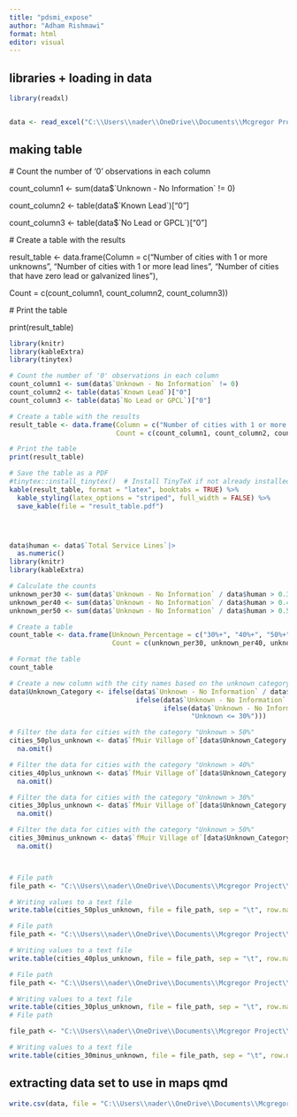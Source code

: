 ```yaml
---
title: "pdsmi_expose"
author: "Adham Rishmawi"
format: html
editor: visual
---
```


## libraries + loading in data

```r
library(readxl)


data <- read_excel("C:\\Users\\nader\\OneDrive\\Documents\\Mcgregor Project\\EGLE docs\\pdsmi-summary.xlsx")
```

## making table

\# Count the number of '0' observations in each column

count_column1 \<- sum(data\$\`Unknown - No Information\` != 0)

count_column2 \<- table(data\$\`Known Lead\`)\["0"\]

count_column3 \<- table(data\$\`No Lead or GPCL\`)\["0"\]

\# Create a table with the results

result_table \<- data.frame(Column = c("Number of cities with 1 or more unknowns", "Number of cities with 1 or more lead lines", "Number of cities that have zero lead or galvanized lines"),

Count = c(count_column1, count_column2, count_column3))

\# Print the table

print(result_table)

```r

library(knitr)
library(kableExtra)
library(tinytex)

# Count the number of '0' observations in each column
count_column1 <- sum(data$`Unknown - No Information` != 0)
count_column2 <- table(data$`Known Lead`)["0"]
count_column3 <- table(data$`No Lead or GPCL`)["0"]

# Create a table with the results
result_table <- data.frame(Column = c("Number of cities with 1 or more unknowns", "Number of cities with 1 or more lead lines", "Number of cities that have zero lead or galvanized lines"),
                           Count = c(count_column1, count_column2, count_column3))

# Print the table
print(result_table)

# Save the table as a PDF
#tinytex::install_tinytex()  # Install TinyTeX if not already installed
kable(result_table, format = "latex", booktabs = TRUE) %>%
  kable_styling(latex_options = "striped", full_width = FALSE) %>%
  save_kable(file = "result_table.pdf")





```

```r
data$human <- data$`Total Service Lines`|>
  as.numeric()
library(knitr)
library(kableExtra)

# Calculate the counts
unknown_per30 <- sum(data$`Unknown - No Information` / data$human > 0.30, na.rm = TRUE)
unknown_per40 <- sum(data$`Unknown - No Information` / data$human > 0.40, na.rm = TRUE)
unknown_per50 <- sum(data$`Unknown - No Information` / data$human > 0.50, na.rm = TRUE)

# Create a table
count_table <- data.frame(Unknown_Percentage = c("30%+", "40%+", "50%+"),
                          Count = c(unknown_per30, unknown_per40, unknown_per50))

# Format the table
count_table


```

```r
# Create a new column with the city names based on the unknown category
data$Unknown_Category <- ifelse(data$`Unknown - No Information` / data$human > 0.50, "Unknown > 50%",
                                ifelse(data$`Unknown - No Information` / data$human > 0.40, "Unknown > 40%",
                                       ifelse(data$`Unknown - No Information` / data$human > 0.30, "Unknown > 30%",
                                              "Unknown <= 30%")))


```

```r


# Filter the data for cities with the category "Unknown > 50%"
cities_50plus_unknown <- data$`fMuir Village of`[data$Unknown_Category == "Unknown > 50%"]|>
  na.omit()

# Filter the data for cities with the category "Unknown > 40%"
cities_40plus_unknown <- data$`fMuir Village of`[data$Unknown_Category == "Unknown > 40%"]|>
  na.omit()

# Filter the data for cities with the category "Unknown > 30%"
cities_30plus_unknown <- data$`fMuir Village of`[data$Unknown_Category == "Unknown > 30%"]|>
  na.omit()

# Filter the data for cities with the category "Unknown > 50%"
cities_30minus_unknown <- data$`fMuir Village of`[data$Unknown_Category == "Unknown <= 30%"]|>
  na.omit()




```

```r
# File path
file_path <- "C:\\Users\\nader\\OneDrive\\Documents\\Mcgregor Project\\Data material\\txt-csv-from-R\\data-50per.txt"

# Writing values to a text file
write.table(cities_50plus_unknown, file = file_path, sep = "\t", row.names = FALSE, col.names = FALSE)

# File path
file_path <- "C:\\Users\\nader\\OneDrive\\Documents\\Mcgregor Project\\Data material\\txt-csv-from-R\\data-40per.txt"

# Writing values to a text file
write.table(cities_40plus_unknown, file = file_path, sep = "\t", row.names = FALSE, col.names = FALSE)

# File path
file_path <- "C:\\Users\\nader\\OneDrive\\Documents\\Mcgregor Project\\Data material\\txt-csv-from-R\\data-30per.txt"

# Writing values to a text file
write.table(cities_30plus_unknown, file = file_path, sep = "\t", row.names = FALSE, col.names = FALSE)
# File path

file_path <- "C:\\Users\\nader\\OneDrive\\Documents\\Mcgregor Project\\Data material\\txt-csv-from-R\\data-30minusper.txt"

# Writing values to a text file
write.table(cities_30minus_unknown, file = file_path, sep = "\t", row.names = FALSE, col.names = FALSE)


```

## extracting data set to use in maps qmd

```r

write.csv(data, file = "C:\\Users\\nader\\OneDrive\\Documents\\Mcgregor Project\\Data material\\txt-csv-from-R\\pdsmi-unknown.csv", row.names = TRUE)
```
